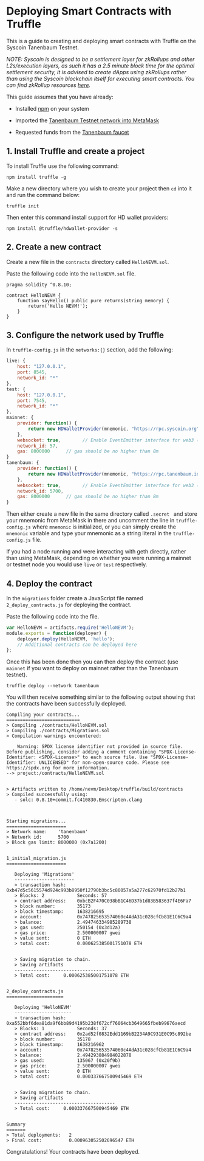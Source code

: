 # Deploying Smart Contracts with Truffle



This is a guide to creating and deploying smart contracts with Truffle on the Syscoin Tanenbaum Testnet.

*NOTE: Syscoin is designed to be a settlement layer for zkRollups and other L2s/execution layers, as such it has a 2.5 minute block time for the optimal settlement security, it is advised to create dApps using zkRollups rather than using the Syscoin blockchain itself for executing smart contracts. You can find zkRollup resources [here](../../NEVM/resources/#zkrollups).*

This guide assumes that you have already:

- Installed [npm](https://docs.npmjs.com/downloading-and-installing-node-js-and-npm) on your system 

- Imported the [Tanenbaum Testnet network into MetaMask](../NEVM/metamask)

- Requested funds from the [Tanenbaum faucet](/tsys)

  

## 1. Install Truffle and create a project

To install Truffle use the following command:

```
npm install truffle -g
```

Make a new directory where you wish to create your project then `cd` into it and run the command below:

```
truffle init
```

Then enter this command install support for HD wallet providers:

```
npm install @truffle/hdwallet-provider -s
```

## 2. Create a new contract

Create a new file in the `contracts` directory called `HelloNEVM.sol`.

Paste the following code into the `HelloNEVM.sol` file.

```
pragma solidity ^0.8.10;

contract HelloNEVM {
    function sayHello() public pure returns(string memory) {
        return('Hello NEVM!');
    }
}
```



## 3. Configure the network used by Truffle

In `truffle-config.js` in the `networks:{}` section, add the following:

```js
live: {
    host: "127.0.0.1",
    port: 8545,
    network_id: "*"
},
test: {
    host: "127.0.0.1",
    port: 7545,
    network_id: "*"
},
mainnet: {
    provider: function() {
        return new HDWalletProvider(mnemonic, "https://rpc.syscoin.org")
    },
    websocket: true,        // Enable EventEmitter interface for web3 (default: false)
    network_id: 57,
    gas: 8000000      // gas should be no higher than 8m   
}
tanenbaum: {
    provider: function() {
        return new HDWalletProvider(mnemonic, "https://rpc.tanenbaum.io/")
    },
    websocket: true,        // Enable EventEmitter interface for web3 (default: false)
    network_id: 5700,
    gas: 8000000      // gas should be no higher than 8m
}
```

Then either create a new file in the same directory called `.secret	` and store your mnemonic from MetaMask in there and uncomment the line in `truffle-config.js` where `mnemonic` is initialized, or you can simply create the `mnemonic` variable and type your mnemonic as a string literal in the `truffle-config.js` file.

If you had a node running and were interacting with geth directly, rather than using MetaMask, depending on whether you were running a mainnet or testnet node you would use `live` or `test` respectively.

## 4. Deploy the contract

In the `migrations` folder create a JavaScript file named `2_deploy_contracts.js` for deploying the contract.

Paste the following code into the file.

```js
var HelloNEVM = artifacts.require('HelloNEVM');
module.exports = function(deployer) {
    deployer.deploy(HelloNEVM, 'hello');
    // Additional contracts can be deployed here
};
```

Once this has been done then you can then deploy the contract (use `mainnet` if you want to deploy on mainnet rather than the Tanenbaum testnet).

```
truffle deploy --network tanenbaum
```

You will then receive something similar to the following output showing that the contracts have been successfully deployed.

```
Compiling your contracts...
===========================
> Compiling ./contracts/HelloNEVM.sol
> Compiling ./contracts/Migrations.sol
> Compilation warnings encountered:

    Warning: SPDX license identifier not provided in source file. Before publishing, consider adding a comment containing "SPDX-License-Identifier: <SPDX-License>" to each source file. Use "SPDX-License-Identifier: UNLICENSED" for non-open-source code. Please see https://spdx.org for more information.
--> project:/contracts/HelloNEVM.sol


> Artifacts written to /home/nevm/Desktop/truffle/build/contracts
> Compiled successfully using:
   - solc: 0.8.10+commit.fc410830.Emscripten.clang



Starting migrations...
======================
> Network name:    'tanenbaum'
> Network id:      5700
> Block gas limit: 8000000 (0x7a1200)


1_initial_migration.js
======================

   Deploying 'Migrations'
   ----------------------
   > transaction hash:    0xb47d5c5615574d924c993b8950f12790b3bc5c80057a5a277c62970fd12b27b1
   > Blocks: 2            Seconds: 57
   > contract address:    0xbcB2F470C038bB1C46D37b1d83B583637f4E6Fa7
   > block number:        35173
   > block timestamp:     1638216695
   > account:             0x747825653574060c4AdA31c028cfCb81E1C6C9a4
   > balance:             2.494746334985289738
   > gas used:            250154 (0x3d12a)
   > gas price:           2.500000007 gwei
   > value sent:          0 ETH
   > total cost:          0.000625385001751078 ETH


   > Saving migration to chain.
   > Saving artifacts
   -------------------------------------
   > Total cost:     0.000625385001751078 ETH


2_deploy_contracts.js
=====================

   Deploying 'HelloNEVM'
   ---------------------
   > transaction hash:    0xa552bbf6dea81da9f6bb89d4195b238f672cf76064cb3649665fbeb99676aecd
   > Blocks: 1            Seconds: 37
   > contract address:    0x2ad52f0832Edd1169bB2234A9C931E0C95c892be
   > block number:        35178
   > block timestamp:     1638216962
   > account:             0x747825653574060c4AdA31c028cfCb81E1C6C9a4
   > balance:             2.494293884984022878
   > gas used:            135067 (0x20f9b)
   > gas price:           2.500000007 gwei
   > value sent:          0 ETH
   > total cost:          0.000337667500945469 ETH


   > Saving migration to chain.
   > Saving artifacts
   -------------------------------------
   > Total cost:     0.000337667500945469 ETH


Summary
=======
> Total deployments:   2
> Final cost:          0.000963052502696547 ETH

```

Congratulations! Your contracts have been deployed.
